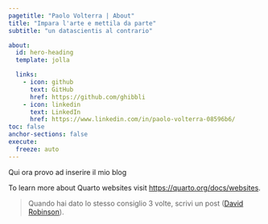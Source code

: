 ```yaml
---
pagetitle: "Paolo Volterra | About"
title: "Impara l'arte e mettila da parte"
subtitle: "un datascientis al contrario"

about:
  id: hero-heading
  template: jolla

  links:
    - icon: github
      text: GitHub
      href: https://github.com/ghibbli
    - icon: linkedin
      text: LinkedIn
      href: https://www.linkedin.com/in/paolo-volterra-08596b6/
toc: false
anchor-sections: false
execute: 
  freeze: auto
---
```


::: {#hero-heading}
:::


Qui ora provo ad inserire il mio blog

To learn more about Quarto websites visit <https://quarto.org/docs/websites>.

> Quando hai dato lo stesso consiglio 3 volte, scrivi un post ([David Robinson](https://twitter.com/drob/status/928447584712253440)).

